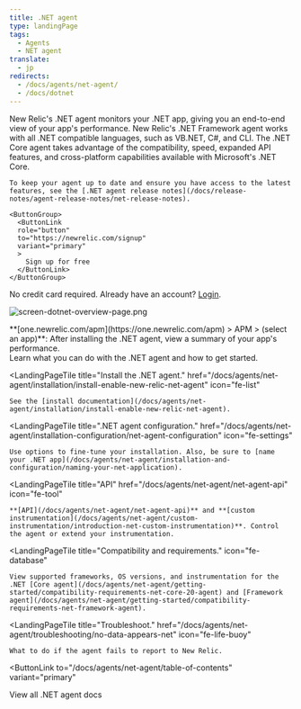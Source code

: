 ```yaml
---
title: .NET agent
type: landingPage
tags:
  - Agents
  - NET agent
translate:
  - jp
redirects:
  - /docs/agents/net-agent/
  - /docs/dotnet
---
```


<LandingPageHero>
  <HeroContent>
    New Relic's .NET agent monitors your .NET app, giving you an end-to-end view of your app's performance. New Relic's .NET Framework agent works with all .NET compatible languages, such as VB.NET, C#, and CLI. The .NET Core agent takes advantage of the compatibility, speed, expanded API features, and cross-platform capabilities available with Microsoft's .NET Core.

    To keep your agent up to date and ensure you have access to the latest features, see the [.NET agent release notes](/docs/release-notes/agent-release-notes/net-release-notes).

    <ButtonGroup>
      <ButtonLink
      role="button"
      to="https://newrelic.com/signup"
      variant="primary"
      >
        Sign up for free
      </ButtonLink>
    </ButtonGroup>

  No credit card required. Already have an account? [Login](http://one.newrelic.com/).
  </HeroContent>

  ![screen-dotnet-overview-page.png](./images/screen-dotnet-overview-page.png "screen-dotnet-overview-page.png")

  <figcaption>
    **[one.newrelic.com/apm](https://one.newrelic.com/apm) > APM > (select an app)**: After installing the .NET agent, view a summary of your app's performance.
  </figcaption>
</LandingPageHero>

<LandingPageTileGrid>
  <LandingPageTile
    title="Introduction to New Relic for .NET."
    href="/docs/agents/net-agent/getting-started/introduction-new-relic-net"
    icon="fe-terminal"
  >
    Learn what you can do with the .NET agent and how to get started.
  </LandingPageTile>

  <LandingPageTile
    title="Install the .NET agent."
    href="/docs/agents/net-agent/installation/install-enable-new-relic-net-agent"
    icon="fe-list"
  >
    See the [install documentation](/docs/agents/net-agent/installation/install-enable-new-relic-net-agent).
  </LandingPageTile>

  <LandingPageTile
    title=".NET agent configuration."
    href="/docs/agents/net-agent/installation-configuration/net-agent-configuration"
    icon="fe-settings"
  >
    Use options to fine-tune your installation. Also, be sure to [name your .NET app](/docs/agents/net-agent/installation-and-configuration/naming-your-net-application).
  </LandingPageTile>

  <LandingPageTile
    title="API"
    href="/docs/agents/net-agent/net-agent-api"
    icon="fe-tool"
  >
    **[API](/docs/agents/net-agent/net-agent-api)** and **[custom instrumentation](/docs/agents/net-agent/custom-instrumentation/introduction-net-custom-instrumentation)**. Control the agent or extend your instrumentation.
  </LandingPageTile>

  <LandingPageTile
    title="Compatibility and requirements."
    icon="fe-database"
  >
    View supported frameworks, OS versions, and instrumentation for the .NET [Core agent](/docs/agents/net-agent/getting-started/compatibility-requirements-net-core-20-agent) and [Framework agent](/docs/agents/net-agent/getting-started/compatibility-requirements-net-framework-agent).
  </LandingPageTile>

  <LandingPageTile
    title="Troubleshoot."
    href="/docs/agents/net-agent/troubleshooting/no-data-appears-net"
    icon="fe-life-buoy"
  >
    What to do if the agent fails to report to New Relic.
  </LandingPageTile>
</LandingPageTileGrid>

<ButtonLink
  to="/docs/agents/net-agent/table-of-contents"
  variant="primary"
>
  View all .NET agent docs
</ButtonLink>
